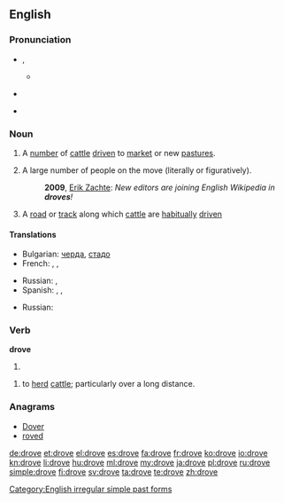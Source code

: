 ==English==

===Pronunciation===
* {{a|UK}} {{IPA|/dɹəʊv/}}, {{X-SAMPA|/dr\@Uv/}}
** {{rhymes|əʊv}}
* {{a|US}} {{audio-pron|en-us-drove.ogg|ipa=/dɹoʊv/|xsampa=/dr\oUv/|lang=en|country=us}}
* {{rfv-pronunciation|lang=en}} {{IPA|/ˈdɹɔʊf/}} {{X-SAMPA|/dr\OUf/}} <!-- Where is it used? Ferike333 -->
{{rfap|UK English|lang=UK}}

===Noun===
{{en-noun}}

# A [[number]] of [[cattle]] [[drive]]n to [[market]] or new [[pasture]]s.
# {{usually|plural}} A large number of people on the move (literally or figuratively).
#: '''2009''', [http://infodisiac.com/blog/2009/12/new-editors-are-joining-english-wikipedia-in-droves/ Erik Zachte]: ''New editors are joining English Wikipedia in '''droves'''!''
# A [[road]] or [[track]] along which [[cattle]] are [[habitually]] [[drive]]n

====Translations====
{{trans-top|a number of cattle driven to market or new pastures}}
* Bulgarian: [[черда]], [[стадо]]
* French: {{t+|fr|troupeau|m}}, {{t+|fr|manade|f}}, {{t+|fr|horde|f}}
{{trans-mid}}
* Russian: {{t+|ru|гурт|m|tr=gurt|sc=Cyrl}}, {{t+|ru|стадо|n|tr=stádo|sc=Cyrl}}
* Spanish: {{t+|es|manada|f}}, {{t+|es|horda|f}}, {{t+|es|legión|f}}
{{trans-bottom}}

{{trans-top|a large number of people on the move}}
* Russian: {{t+|ru|толпа|f|tr=tolpá|sc=Cyrl}}
{{trans-mid}}
{{trans-bottom}}

{{trans-top|a road or track along which cattle are habitually driven}}
{{trans-mid}}
{{trans-bottom}}

===Verb===
'''drove'''

# {{simple past of|drive}}

{{en-verb|drov|ing}}
# to [[herd]] [[cattle]]; particularly over a long distance.

===Anagrams===
* [[Dover#English|Dover]]
* [[roved#English|roved]]

[[Category:English irregular simple past forms]]

[[de:drove]]
[[et:drove]]
[[el:drove]]
[[es:drove]]
[[fa:drove]]
[[fr:drove]]
[[ko:drove]]
[[io:drove]]
[[kn:drove]]
[[li:drove]]
[[hu:drove]]
[[ml:drove]]
[[my:drove]]
[[ja:drove]]
[[pl:drove]]
[[ru:drove]]
[[simple:drove]]
[[fi:drove]]
[[sv:drove]]
[[ta:drove]]
[[te:drove]]
[[zh:drove]]